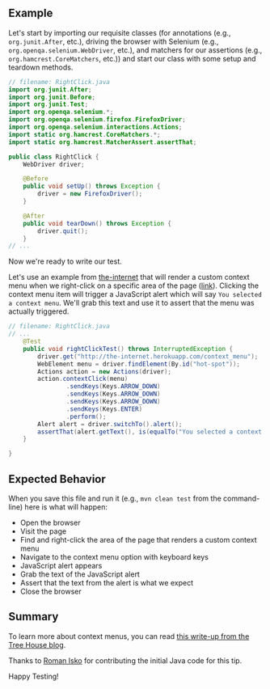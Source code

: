 ## Example

Let's start by importing our requisite classes (for annotations (e.g., `org.junit.After`, etc.), driving the browser with Selenium (e.g., `org.openqa.selenium.WebDriver`, etc.), and matchers for our assertions (e.g., `org.hamcrest.CoreMatchers`, etc.)) and start our class with some setup and teardown methods.

```java
// filename: RightClick.java
import org.junit.After;
import org.junit.Before;
import org.junit.Test;
import org.openqa.selenium.*;
import org.openqa.selenium.firefox.FirefoxDriver;
import org.openqa.selenium.interactions.Actions;
import static org.hamcrest.CoreMatchers.*;
import static org.hamcrest.MatcherAssert.assertThat;

public class RightClick {
    WebDriver driver;

    @Before
    public void setUp() throws Exception {
        driver = new FirefoxDriver();
    }

    @After
    public void tearDown() throws Exception {
        driver.quit();
    }
// ...
```

Now we're ready to write our test.

Let's use an example from [the-internet](https://github.com/saucelabs/the-internet) that will render a custom context menu when we right-click on a specific area of the page ([link](http://the-internet.herokuapp.com/context_menu)).
Clicking the context menu item will trigger a JavaScript alert which will say `You selected a context menu`. We'll grab this text and use it to assert that the menu was actually triggered.

```java
// filename: RightClick.java
// ...
    @Test
    public void rightClickTest() throws InterruptedException {
        driver.get("http://the-internet.herokuapp.com/context_menu");
        WebElement menu = driver.findElement(By.id("hot-spot"));
        Actions action = new Actions(driver);
        action.contextClick(menu)
                .sendKeys(Keys.ARROW_DOWN)
                .sendKeys(Keys.ARROW_DOWN)
                .sendKeys(Keys.ARROW_DOWN)
                .sendKeys(Keys.ENTER)
                .perform();
        Alert alert = driver.switchTo().alert();
        assertThat(alert.getText(), is(equalTo("You selected a context menu")));
    }

}
```

## Expected Behavior

When you save this file and run it (e.g., `mvn clean test` from the command-line) here is what will happen:

+ Open the browser
+ Visit the page
+ Find and right-click the area of the page that renders a custom context menu
+ Navigate to the context menu option with keyboard keys
+ JavaScript alert appears
+ Grab the text of the JavaScript alert
+ Assert that the text from the alert is what we expect
+ Close the browser

## Summary

To learn more about context menus, you can read [this write-up from the Tree House blog](http://blog.teamtreehouse.com/building-html5-context-menus).

Thanks to [Roman Isko](https://github.com/RomanIsko) for contributing the initial Java code for this tip.

Happy Testing!


